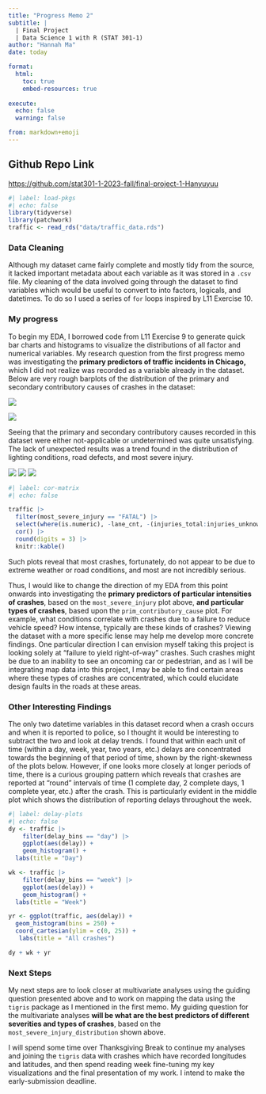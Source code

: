 ```yaml
---
title: "Progress Memo 2"
subtitle: |
  | Final Project 
  | Data Science 1 with R (STAT 301-1)
author: "Hannah Ma"
date: today

format:
  html:
    toc: true
    embed-resources: true
    
execute:
  echo: false
  warning: false

from: markdown+emoji 
---
```


::: {.callout-tip icon="false"}
## Github Repo Link

<https://github.com/stat301-1-2023-fall/final-project-1-Hanyuyuu>
:::

```r
#| label: load-pkgs
#| echo: false
library(tidyverse)
library(patchwork)
traffic <- read_rds("data/traffic_data.rds")
```

### Data Cleaning

Although my dataset came fairly complete and mostly tidy from the source, it lacked important metadata about each variable as it was stored in a `.csv` file. My cleaning of the data involved going through the dataset to find variables which would be useful to convert to into factors, logicals, and datetimes. To do so I used a series of `for` loops inspired by L11 Exercise 10.

### My progress

To begin my EDA, I borrowed code from L11 Exercise 9 to generate quick bar charts and histograms to visualize the distributions of all factor and numerical variables. My research question from the first progress memo was investigating the **primary predictors of traffic incidents in Chicago,** which I did not realize was recorded as a variable already in the dataset. Below are very rough barplots of the distribution of the primary and secondary contributory causes of crashes in the dataset:

![](plots/factor/prim_contributory_cause_distribution.png)

![](plots/factor/sec_contributory_cause_distribution.png)

Seeing that the primary and secondary contributory causes recorded in this dataset were either not-applicable or undetermined was quite unsatisfying. The lack of unexpected results was a trend found in the distribution of lighting conditions, road defects, and most severe injury.

![](plots/factor/lighting_condition_distribution.png) ![](plots/factor/road_defect_distribution.png)
![](plots/factor/most_severe_injury_distribution.png)

```r
#| label: cor-matrix
#| echo: false

traffic |> 
  filter(most_severe_injury == "FATAL") |> 
  select(where(is.numeric), -lane_cnt, -(injuries_total:injuries_unknown), -beat_of_occurrence) |> 
  cor() |> 
  round(digits = 3) |> 
  knitr::kable()
```

Such plots reveal that most crashes, fortunately, do not appear to be due to extreme weather or road conditions, and most are not incredibly serious.

Thus, I would like to change the direction of my EDA from this point onwards into investigating the **primary predictors of particular intensities of crashes**, based on the `most_severe_injury` plot above, **and particular types of crashes**, based upon the `prim_contributory_cause` plot. For example, what conditions correlate with crashes due to a failure to reduce vehicle speed? How intense, typically are these kinds of crashes? Viewing the dataset with a more specific lense may help me develop more concrete findings. One particular direction I can envision myself taking this project is looking solely at "failure to yield right-of-way" crashes. Such crashes might be due to an inability to see an oncoming car or pedestrian, and as I will be integrating map data into this project, I may be able to find certain areas where these types of crashes are concentrated, which could elucidate design faults in the roads at these areas.

### Other Interesting Findings

The only two datetime variables in this dataset record when a crash occurs and when it is reported to police, so I thought it would be interesting to subtract the two and look at delay trends. I found that within each unit of time (within a day, week, year, two years, etc.) delays are concentrated towards the beginning of that period of time, shown by the right-skewness of the plots below. However, if one looks more closely at longer periods of time, there is a curious grouping pattern which reveals that crashes are reported at "round" intervals of time (1 complete day, 2 complete days, 1 complete year, etc.) after the crash. This is particularly evident in the middle plot which shows the distribution of reporting delays throughout the week.

```r
#| label: delay-plots
#| echo: false
dy <- traffic |> 
    filter(delay_bins == "day") |> 
    ggplot(aes(delay)) +
    geom_histogram() +
  labs(title = "Day")

wk <- traffic |> 
    filter(delay_bins == "week") |> 
    ggplot(aes(delay)) +
    geom_histogram() +
  labs(title = "Week")

yr <- ggplot(traffic, aes(delay)) +
  geom_histogram(bins = 250) +
  coord_cartesian(ylim = c(0, 25)) +
   labs(title = "All crashes")

dy + wk + yr
```

### Next Steps

My next steps are to look closer at multivariate analyses using the guiding question presented above and to work on mapping the data using the `tigris` package as I mentioned in the first memo. My guiding question for the multivariate analyses **will be what are the best predictors of different severities and types of crashes**, based on the `most_severe_injury_distribution` shown above.

I will spend some time over Thanksgiving Break to continue my analyses and joining the `tigris` data with crashes which have recorded longitudes and latitudes, and then spend reading week fine-tuning my key visualizations and the final presentation of my work. I intend to make the early-submission deadline.
